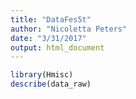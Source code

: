 ```yaml
---
title: "DataFes5t"
author: "Nicoletta Peters"
date: "3/31/2017"
output: html_document
---
```


```r
library(Hmisc)
describe(data_raw)

```